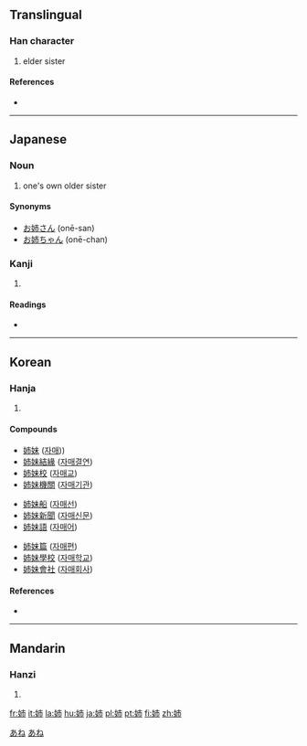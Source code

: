 {{see|姊}}
==Translingual==

===Han character===
{{Han char|rn=38|rad=女|as=05|sn=8|four=|canj=女十月 (VJB), 女卜中月 (VYLB)}}

# elder sister

====References====
* {{Han ref|kx=0258.140|dkj=06165|dj=0523.210|hdz=21029.160|uh=59C9|ud=22985}}

----

==Japanese==

===Noun===
{{ja-noun|k|hira=あね|rom=ane}}

# one's own older sister

====Synonyms====
* [[お姉さん]] (onē-san)
* [[お姉ちゃん]] (onē-chan)

===Kanji===
{{ja-kanji|grade=2|rs=女05}}

# {{defn|Japanese}}

====Readings====
* {{ja-readings|on=[[し]] ([[shi]])|kun=[[あね]] ([[ane]])}}

[[Category:1000 Japanese basic words|あね]]
[[Category:ja:Family|あね]]

----

==Korean==

===Hanja===
{{ko-hanja|hangeul=자|rv=ja|mr=cha|eumhun=손윗누이|ehrv=sonwitnui|ehmr=sonwitnui|ehy=}}

# {{defn|Korean}}

====Compounds====
{{top3}}
* [[姉妹]] ([[자매]]))
* [[姉妹結緣]] ([[자매결연]])
* [[姉妹校]] ([[자매교]])
* [[姉妹機關]] ([[자매기관]])
{{mid3}}
* [[姉妹船]] ([[자매선]])
* [[姉妹新聞]] ([[자매신문]])
* [[姉妹語]] ([[자매어]])
{{mid3}}
* [[姉妹篇]] ([[자매편]])
* [[姉妹學校]] ([[자매학교]])
* [[姉妹會社]] ([[자매회사]])
{{bottom}}

====References====
* {{Hanja ref|nav=11063}}

----

==Mandarin==

===Hanzi===
{{cmn-hanzi|pin=[[zǐ]] ([[zi3]])|wg=tzu<sup>3</sup>}}

# {{defn|Mandarin}}

[[fr:姉]]
[[it:姉]]
[[la:姉]]
[[hu:姉]]
[[ja:姉]]
[[pl:姉]]
[[pt:姉]]
[[fi:姉]]
[[zh:姉]]